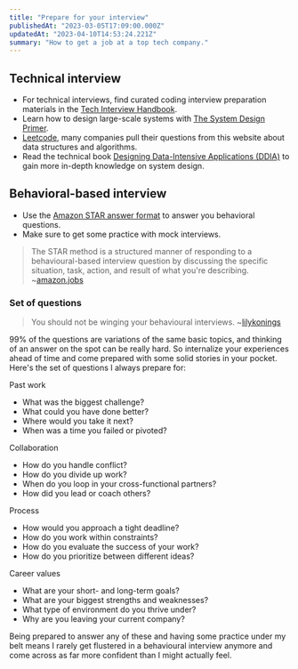 ```yaml
---
title: "Prepare for your interview"
publishedAt: "2023-03-05T17:09:00.000Z"
updatedAt: "2023-04-10T14:53:24.221Z"
summary: "How to get a job at a top tech company."
---
```


## Technical interview

- For technical interviews, find curated coding interview preparation materials in the [Tech Interview Handbook](https://github.com/yangshun/tech-interview-handbook).
- Learn how to design large-scale systems with [The System Design Primer](https://github.com/donnemartin/system-design-primer).
- [Leetcode](https://leetcode.com/), many companies pull their questions from this website about data structures and algorithms.
- Read the technical book [Designing Data-Intensive Applications (DDIA)](https://dataintensive.net/) to gain more in-depth knowledge on system design.

## Behavioral-based interview

- Use the [Amazon STAR answer format](https://www.amazon.jobs/en/landing_pages/in-person-interview) to answer you behavioral questions.
- Make sure to get some practice with mock interviews.

> The STAR method is a structured manner of responding to a behavioural-based interview question by discussing the specific situation, task, action, and result of what you're describing. ~[amazon.jobs](https://www.amazon.jobs/en/landing_pages/in-person-interview)

### Set of questions

> You should not be winging your behavioural interviews. ~[lilykonings](https://twitter.com/lilykonings/status/1395507400166166531)

99% of the questions are variations of the same basic topics, and thinking of an answer on the spot can be really hard. So internalize your experiences ahead of time and come prepared with some solid stories in your pocket.
Here's the set of questions I always prepare for:

Past work

- What was the biggest challenge?
- What could you have done better?
- Where would you take it next?
- When was a time you failed or pivoted?

Collaboration

- How do you handle conflict?
- How do you divide up work?
- When do you loop in your cross-functional partners?
- How did you lead or coach others?

Process

- How would you approach a tight deadline?
- How do you work within constraints?
- How do you evaluate the success of your work?
- How do you prioritize between different ideas?

Career values

- What are your short- and long-term goals?
- What are your biggest strengths and weaknesses?
- What type of environment do you thrive under?
- Why are you leaving your current company?

Being prepared to answer any of these and having some practice under my belt means I rarely get flustered in a behavioural interview anymore and come across as far more confident than I might actually feel.
